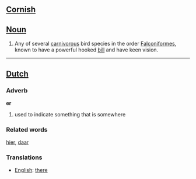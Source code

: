 ==[[Cornish]]==

==[[Noun]]==
#Any of several [[carnivorous]] bird species in the order [[Falconiformes]], known to have a powerful hooked [[bill]] and have keen vision.

----

==[[Dutch]]==

=== Adverb ===

'''er'''

# used to indicate something that is somewhere

=== Related words ===

[[hier]], [[daar]]

=== Translations ===
*[[English]]: [[there]]